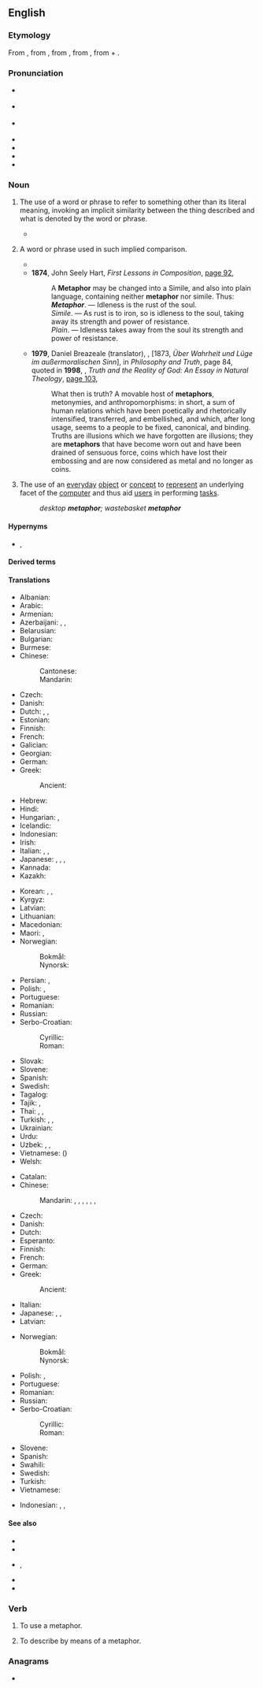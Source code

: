 ==English==
{{wikipedia}}

===Etymology===
{{root|en|ine-pro|*bʰer-}}
From {{uder|en|frm|métaphore}}, from {{uder|en|la|metaphora}}, from {{uder|en|grc|μεταφορά}}, from {{m|grc|μεταφέρω||I transfer, apply}}, from {{m|grc|μετά||with, across, after}} + {{m|grc|φέρω||I bear, carry}}.

===Pronunciation===
* {{a|UK}} {{IPA|en|/ˈmɛ.tə.fə/|/ˈmɛt.ə.fɔː/}}
* {{a|US}} {{IPA|en|/ˈmɛt.ə.fɔɹ/}}
* {{a|US|rare}} {{IPA|en|/ˈmɛ.tə.fɚ/}}
* {{audio|en|en-us-metaphor.ogg|Audio (US)}}
* {{audio|en|LL-Q1860 (eng)-Back ache-metaphor.wav|Audio (UK)}}
* {{hyphenation|en|me|ta|phor}}
* {{rhymes|en|ɔː(ɹ)|s=3}}

===Noun===
{{en-noun|~}}

# {{lb|en|uncountable|figure of speech}} The use of a word or phrase to refer to something other than its literal meaning, invoking an implicit similarity between the thing described and what is denoted by the word or phrase.
#: {{cot|en|simile|}} {{q|when the similarity is made explicit by the words ''like'' or ''as''}}
#* {{quote-book|en|title=Knowledge Representation and Metaphor |page=157 |author=Eileen Cornell Way |year=2013 |text=The next group of computational approaches to '''metaphor''' assume that '''metaphor''' is basically a hidden analogy. |pageurl=https://books.google.com/books?id=Mh_UBgAAQBAJ&pg=PA157}}
# {{lb|en|countable|figure of speech}} A word or phrase used in such implied comparison.
#* {{RQ:Langley Rhetoric|3|A '''''Metaphor''''', in place of proper words,<br/>''Resemblance'' puts; and dress to speech affords.}}
#* '''1874''', John Seely Hart, ''First Lessons in Composition'', [https://books.google.com.au/books?id=P1ELAQAAIAAJ&pg=PA92&dq=%22Metaphor+may+be+changed+into+a+Simile%22&hl=en&sa=X&redir_esc=y#v=onepage&q=%22Metaphor%20may%20be%20changed%20into%20a%20Simile%22&f=false page 92],
#*: A '''Metaphor''' may be changed into a Simile, and also into plain language, containing neither '''metaphor''' nor simile. Thus:
#*: '''''Metaphor'''''. — Idleness is the rust of the soul.
#*: ''Simile''. — As rust is to iron, so is idleness to the soul, taking away its strength and power of resistance.
#*: ''Plain''. — Idleness takes away from the soul its strength and power of resistance.
#* '''1979''', Daniel Breazeale (translator), {{w|Friedrich Nietzsche}}, ''{{w|On Truth and Lies in a Nonmoral Sense}}'' [1873, ''Über Wahrheit und Lüge im außermoralischen Sinn''], in ''Philosophy and Truth'', page 84, quoted in '''1998''', {{w|Ian Markham}}, ''Truth and the Reality of God: An Essay in Natural Theology'', [https://books.google.com.au/books?id=LliT8vLPXlIC&pg=PA103&dq=%22What+then+is+truth?+A+movable+host+of+metaphors,+metonymies%22&hl=en&sa=X&ved=0ahUKEwi_h7bMgpzKAhWFupQKHeywB7sQ6AEISjAI#v=onepage&q=%22What%20then%20is%20truth%3F%20A%20movable%20host%20of%20metaphors%2C%20metonymies%22&f=false page 103],
#*: What then is truth? A movable host of '''metaphors''', metonymies, and anthropomorphisms: in short, a sum of human relations which have been poetically and rhetorically intensified, transferred, and embellished, and which, after long usage, seems to a people to be fixed, canonical, and binding. Truths are illusions which we have forgotten are illusions; they are '''metaphors''' that have become worn out and have been drained of sensuous force, coins which have lost their embossing and are now considered as metal and no longer as coins.
# {{lb|en|countable|GUI}} The use of an [[everyday]] [[object]] or [[concept]] to [[represent]] an underlying facet of the [[computer]] and thus aid [[user]]s in performing [[task]]s.
#: ''desktop '''metaphor'''; wastebasket '''metaphor'''''

====Hypernyms====
* {{sense|rhetoric}} {{l|en|figure of speech}}, {{l|en|trope}}

====Derived terms====
{{der3|en
|metaphorical
|metaphorically
|extended metaphor
|metaphoric
|supermetaphor
|metaphoricity
|dead metaphor
|mixed metaphor
|conceptual metaphor
|metaphorize
|metaphorist
|metaphoreme
|metaphorization
|metaphorician
|metaphorics
|metaphorology
|malaphor
|metaphorical extension
|metaphorism
|stale metaphor}}

====Translations====
{{trans-top|uncountable: figure of speech}}
* Albanian: {{t+|sq|metaforë|f}}
* Arabic: {{t+|ar|اِسْتِعَارَة|f}}
* Armenian: {{t+|hy|փոխաբերություն}}
* Azerbaijani: {{t|az|istiarə}}, {{t|az|məcaz}}, {{t|az|metafora}}
* Belarusian: {{t|be|мета́фара|f}}
* Bulgarian: {{t+|bg|мета́фора|f}}
* Burmese: {{t+|my|ရူပကအလင်္ကာ}}
* Chinese:
*: Cantonese: {{t|yue|比喻|tr=bei2 jyu6|sc=Hani}}
*: Mandarin: {{t+|cmn|比喻|tr=bǐyù|sc=Hani}}
* Czech: {{t+|cs|metafora|f}}
* Danish: {{t|da|metafor|c}}
* Dutch: {{t+|nl|metafoor}}, {{t+|nl|beeldspraak}}, {{t+|nl|vergelijking}}
* Estonian: {{t|et|metafoor}}
* Finnish: {{t+|fi|metafora}}
* French: {{t+|fr|métaphore|f}}
* Galician: {{t+|gl|metáfora|f}}
* Georgian: {{t+|ka|მეტაფორა}}
* German: {{t+|de|Metapher|f}}
* Greek: {{t+|el|μεταφορά|f}}
*: Ancient: {{t|grc|μεταφορά|f}}
* Hebrew: {{t+|he|מֶטָפוֹרָה|tr=metáfora}}
* Hindi: {{t+|hi|रूपक|m}}
* Hungarian: {{t+|hu|metafora}}, {{t|hu|[[hasonlóság]]on [[alapul|alapuló]] [[névátvitel]]}}
* Icelandic: {{t|is|myndlíking|f}}
* Indonesian: {{t+|id|majas}}
* Irish: {{t|ga|meafar|m}}
* Italian: {{t+|it|metafora|f}}, {{t+|it|tropo|m}}, {{t+|it|figura retorica|f}}
* Japanese: {{t+|ja|比喩|tr=ひゆ, hiyu}}, {{t+|ja|メタファー|tr=metafā}}, {{t+|ja|隠喩|tr=いんゆ, in'yu}}, {{t+|ja|暗喩|tr=あんゆ, an'yu}}
* Kannada: {{t+|kn|ರೂಪಕ}}
* Kazakh: {{t|kk|метафора}}
{{trans-mid}}
* Korean: {{t+|ko|비유}}, {{t|ko|은유}}, {{t|ko|암유}}
* Kyrgyz: {{t+|ky|метафора}}
* Latvian: {{t+|lv|metafora|f}}
* Lithuanian: {{t+|lt|metafora|f}}
* Macedonian: {{t|mk|метафора|f}}
* Maori: {{t|mi|huahuatau}}, {{t|mi|kupu whakarite}}
* Norwegian:
*: Bokmål: {{t+|nb|metafor|m}}
*: Nynorsk: {{t|nn|metafor|m}}
* Persian: {{t+|fa|استعاره|tr=este'âre|sc=fa-Arab}}, {{t+|fa|مجاز|tr=majâz}}
* Polish: {{t+|pl|przenośnia|f}}, {{t+|pl|metafora|f}}
* Portuguese: {{t+|pt|metáfora|f}}
* Romanian: {{t+|ro|metaforă|f}}
* Russian: {{t+|ru|мета́фора|f}}
* Serbo-Croatian:
*: Cyrillic: {{t|sh|метафора|f}}
*: Roman: {{t+|sh|metafora|f}}
* Slovak: {{t|sk|metafora|f}}
* Slovene: {{t+|sl|metafora|f}}
* Spanish: {{t+|es|metáfora|f}}
* Swedish: {{t+|sv|metafor|c}}
* Tagalog: {{t+|tl|metafora}}
* Tajik: {{t|tg|истиора}}, {{t+|tg|маҷоз}}
* Thai: {{t|th|อุปลักษณ์}}, {{t+|th|อุปมา}}, {{t|th|อุปไมย}}
* Turkish: {{t+|tr|metafor|c}}, {{t+|tr|istiare}}, {{t+|tr|mecaz}}
* Ukrainian: {{t|uk|мета́фора|f}}
* Urdu: {{t|ur|استعارہ|m|tr=isti'āra}}
* Uzbek: {{t+|uz|istiora}}, {{t+|uz|metafora}}, {{t+|uz|majoz}}
* Vietnamese: {{t+|vi|ẩn dụ}} ({{t|vi|隱喻|sc=Hani}})
* Welsh: {{t+|cy|trosiad|m}}
{{trans-bottom}}

{{trans-top|countable: word or phrase used in metaphor}}
* Catalan: {{t+|ca|metàfora|f}}
* Chinese:
*: Mandarin: {{t+|cmn|比喻|tr=bǐyù|sc=Hani}}, {{t+|cmn|隱喻|sc=Hani}}, {{t+|cmn|隐喻|tr=yǐnyù|sc=Hani}}, {{t+|cmn|比擬|sc=Hani}}, {{t+|cmn|比拟|tr=bǐnǐ|sc=Hani}}, {{t+|cmn|象徵|sc=Hani}}, {{t+|cmn|象征|tr=xiàngzhēng|sc=Hani}}
* Czech: {{t+|cs|metafora|f}}
* Danish: {{t|da|metafor|c}}
* Dutch: {{t+|nl|metafoor|m}}
* Esperanto: {{t|eo|metaforo}}
* Finnish: {{t+|fi|metafora}}
* French: {{t+|fr|métaphore|f}}
* German: {{t+|de|Metapher|f}}
* Greek: {{t+|el|μεταφορά|f}}
*: Ancient: {{t|grc|μεταφορά|f}}
* Italian: {{t+|it|metafora|f}}
* Japanese: {{t+|ja|比喩|tr=ひゆ, hiyu}}, {{t+|ja|隠喩|tr=いんゆ, in'yu}}, {{t+|ja|象徴|tr=しょうちょう, shōchō}}
* Latvian: {{t|lv|metaforia|f}}
{{trans-mid}}
* Norwegian:
*: Bokmål: {{t+|nb|metafor|m}}
*: Nynorsk: {{t|nn|metafor|m}}
* Polish: {{t+|pl|przenośnia|f}}, {{t+|pl|metafora|f}}
* Portuguese: {{t+|pt|metáfora|f}}
* Romanian: {{t+|ro|metaforă|f}}
* Russian: {{t+|ru|мета́фора|f}}
* Serbo-Croatian:
*: Cyrillic: {{t|sh|метафора|f}}
*: Roman: {{t+|sh|metafora|f}}
* Slovene: {{t+|sl|metafora|f}}
* Spanish: {{t+|es|metáfora|f}}
* Swahili: {{t|sw|sitiari}}
* Swedish: {{t+|sv|metafor|c}}
* Turkish: {{t+|tr|metafor|c}}
* Vietnamese: {{t-needed|vi}}
{{trans-bottom}}

{{checktrans-top}}
* Indonesian: {{t+check|id|metafora}}, {{t+check|id|analogi}}, {{t+check|id|umpama|alt=perumpamaan}} <!-- was linked this way; kind of strange -->
{{trans-mid}}
{{trans-bottom}}

====See also====
* {{l|en|analogy}}
* {{l|en|idiom}}
* {{l|en|metonymy}}, {{l|en|metonym}}
* {{l|en|simile}}
* {{l|en|allegory}}

===Verb===
{{en-verb}}

# {{lb|en|intransitive}} To use a metaphor.
# {{lb|en|transitive}} To describe by means of a metaphor.

===Anagrams===
* {{anagrams|en|a=aehmoprt|prothema}}